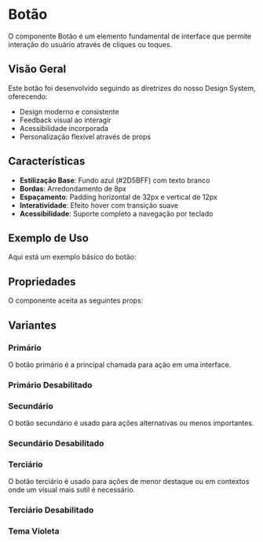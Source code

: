
<Meta of={Story} />

# Botão

O componente Botão é um elemento fundamental de interface que permite interação do usuário através de cliques ou toques.

## Visão Geral

Este botão foi desenvolvido seguindo as diretrizes do nosso Design System, oferecendo:
- Design moderno e consistente
- Feedback visual ao interagir
- Acessibilidade incorporada
- Personalização flexível através de props

## Características

- **Estilização Base**: Fundo azul (#2D5BFF) com texto branco
- **Bordas**: Arredondamento de 8px
- **Espaçamento**: Padding horizontal de 32px e vertical de 12px
- **Interatividade**: Efeito hover com transição suave
- **Acessibilidade**: Suporte completo a navegação por teclado

## Exemplo de Uso

Aqui está um exemplo básico do botão:

<Primary />

## Propriedades

O componente aceita as seguintes props:

<Controls />

## Variantes

### Primário
O botão primário é a principal chamada para ação em uma interface.

<Canvas of={Story.Primary} />

### Primário Desabilitado
<Canvas of={Story.Disabled} />

### Secundário
O botão secundário é usado para ações alternativas ou menos importantes.

<Canvas of={Story.Secondary} />

### Secundário Desabilitado
<Canvas of={Story.SecondaryDisabled} />

### Terciário
O botão terciário é usado para ações de menor destaque ou em contextos onde um visual mais sutil é necessário.

<Canvas of={Story.Tertiary} />

### Terciário Desabilitado
<Canvas of={Story.TertiaryDisabled} />

### Tema Violeta
<Canvas of={Story.VioletTertiary} />
